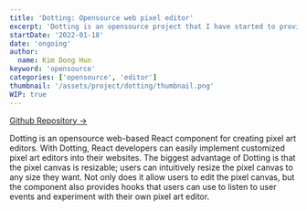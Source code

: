 ```yaml
---
title: 'Dotting: Opensource web pixel editor'
excerpt: 'Dotting is an opensource project that I have started to provide React developers a pixel art editor'
startDate: '2022-01-18'
date: 'ongoing'
author:
  name: Kim Dong Hun
keyword: 'opensource'
categories: ['opensource', 'editor']
thumbnail: '/assets/project/dotting/thumbnail.png'
WIP: true
---
```


[Github Repository →](https://github.com/hunkim98/dotting)

Dotting is an opensource web-based React component for creating pixel art editors. With Dotting, React developers can easily implement customized pixel art editors into their websites. The biggest advantage of Dotting is that the pixel canvas is resizable; users can intuitively resize the pixel canvas to any size they want. Not only does it allow users to edit the pixel canvas, but the component also provides hooks that users can use to listen to user events and experiment with their own pixel art editor.

<DottingComponent />
